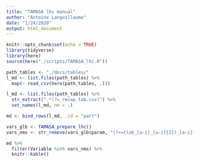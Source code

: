 ```yaml
---
title: "TAMASA lhc manual"
author: "Antoine Languillaume"
date: "1/24/2020"
output: html_document
---
```


```r
knitr::opts_chunk$set(echo = TRUE)
library(tidyverse)
library(here)
source(here("./scripts/TAMASA_lhc.R"))
```




```r
path_tables <- "./docs/tables/"
l_md <- list.files(path_tables) %>%
  map(~ read_csv(here(path_tables, .)))

l_md <- list.files(path_tables) %>%
  str_extract(".*(?=_recap_tab.csv)") %>%
  set_names(l_md, nm = .)

md <- bind_rows(l_md, .id = "part")

vars_glb <- TAMASA_prepare_lhc() 
vars_nms <- str_remove(vars_glb$param, "(?<=tlab_[a-z]_[a-z]{2})_[a-z]{3}")

md %>% 
  filter(Variable %in% vars_nms) %>%
  knitr::kable()
```


